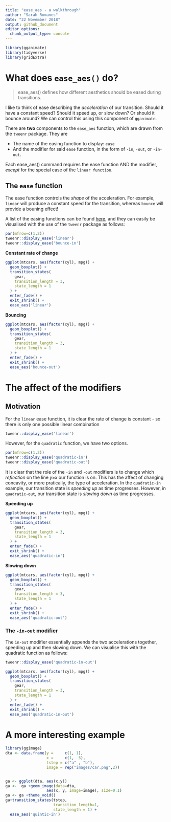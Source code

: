 ```yaml
---
title: "ease_aes - a walkthrough"
author: "Sarah Romanes"
date: "22 November 2018"
output: github_document
editor_options: 
  chunk_output_type: console
---
```


```r
library(gganimate)
library(tidyverse)
library(gridExtra)
```


# What does `ease_aes()` do?

> ease_aes() defines how different aesthetics should be eased during transitions.

I like to think of ease describing the *acceleration* of our transition. Should it have a constant speed? Should it speed up, or slow down? Or should it bounce around? We can control this using this component of `gganimate`.

There are **two** components to the `ease_aes` function, which are drawn from the `tweenr` package. They are 

* The name of the easing function to display: `ease`
* And the modifier for said `ease` function, in the form of `-in`, `-out`, or `-in-out`. 

Each ease_aes() command requires the ease function AND the modifier, *except* for the special case of the `linear function`. 


## The `ease` function

The ease function controls the *shape* of the acceleration. For example, `linear` will produce a constant speed for the transition, whereas `bounce` will provide a bouning effect! 

A list of the easing functions can be found [here](https://www.rdocumentation.org/packages/tweenr/versions/0.1.5/topics/display_ease), and they can easily be visualised with the use of the `tweenr` package as follows:

```r
par(mfrow=c(1,2))
tweenr::display_ease('linear')
tweenr::display_ease('bounce-in')
```


**Constant rate of change**

```r
ggplot(mtcars, aes(factor(cyl), mpg)) + 
  geom_boxplot() + 
  transition_states(
    gear,
    transition_length = 3,
    state_length = 1
  ) +
  enter_fade() + 
  exit_shrink() +
  ease_aes('linear')
```


**Bouncing**

```r
ggplot(mtcars, aes(factor(cyl), mpg)) + 
  geom_boxplot() + 
  transition_states(
    gear,
    transition_length = 3,
    state_length = 1
  ) +
  enter_fade() + 
  exit_shrink() +
  ease_aes('bounce-out')
```

# The affect of the modifiers

## Motivation

For the `linear` ease function, it is clear the rate of change is constant - so there is only one possible linear combination

```r
tweenr::display_ease('linear')
```

However, for the `quadratic` function, we have two options.

```r
par(mfrow=c(1,2))
tweenr::display_ease('quadratic-in')
tweenr::display_ease('quadratic-out')
```

It is clear that the role of the `-in` and `-out` modifiers is to change which *reflection* on the line *y=x* our function is on. This has the affect of changing concavity, or more pratically, the type of acceleration. In the `quadratic-in` example, our transition state is *speeding up* as time progresses. However, in `quadratic-out`, our transition state is *slowing down* as time progresses. 


**Speeding up**

```r
ggplot(mtcars, aes(factor(cyl), mpg)) + 
  geom_boxplot() + 
  transition_states(
    gear,
    transition_length = 3,
    state_length = 1
  ) +
  enter_fade() + 
  exit_shrink() +
  ease_aes('quadratic-in')
```


**Slowing down**

```r
ggplot(mtcars, aes(factor(cyl), mpg)) + 
  geom_boxplot() + 
  transition_states(
    gear,
    transition_length = 3,
    state_length = 1
  ) +
  enter_fade() + 
  exit_shrink() +
  ease_aes('quadratic-out')
```


### The `-in-out` modifier

The `in-out` modifier essentially appends the two accelerations together, speeding up and then slowing down. We can visualise this with the quadratic function as follows:

```r
tweenr::display_ease('quadratic-in-out')

ggplot(mtcars, aes(factor(cyl), mpg)) + 
  geom_boxplot() + 
  transition_states(
    gear,
    transition_length = 3,
    state_length = 1
  ) +
  enter_fade() + 
  exit_shrink() +
  ease_aes('quadratic-in-out')
```


# A more interesting example

```r
library(ggimage)
dta <- data.frame(y =     c(1, 1),
                  x =     c(1,  5),
                  tstep = c("a" , "b"),
                  image = rep("images/car.png",2))


ga <- ggplot(dta, aes(x,y))
ga <-  ga +geom_image(data=dta, 
                  aes(x, y, image=image), size=0.1) 
ga <- ga +theme_void()
ga+transition_states(tstep,
                     transition_length=1,
                     state_length = 1) +
  ease_aes('quintic-in')

```

